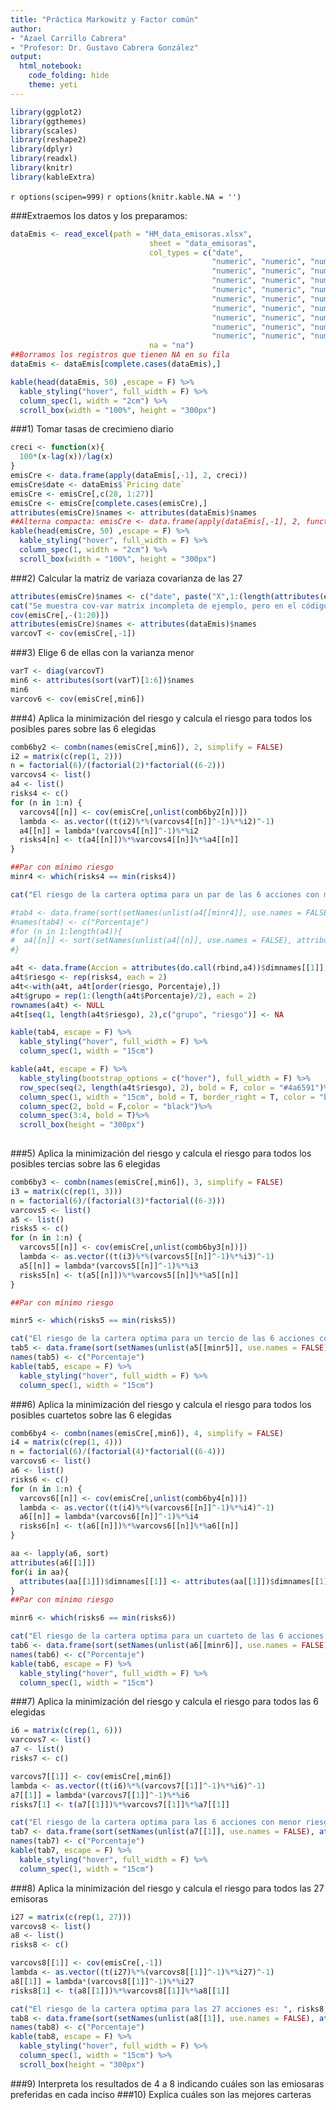 ---
title: "Práctica Markowitz y Factor común"
author: 
- "Azael Carrillo Cabrera"
- "Profesor: Dr. Gustavo Cabrera González"
output:
  html_notebook: 
    code_folding: hide
    theme: yeti
---
```{r}
library(ggplot2)
library(ggthemes)
library(scales)
library(reshape2)
library(dplyr)
library(readxl)
library(knitr)
library(kableExtra)

```
`r options(scipen=999)`
`r options(knitr.kable.NA = '')`

###Extraemos los datos y los preparamos:
```{r}
dataEmis <- read_excel(path = "HM_data_emisoras.xlsx", 
                               sheet = "data_emisoras", 
                               col_types = c("date", 
                                             "numeric", "numeric", "numeric", 
                                             "numeric", "numeric", "numeric", 
                                             "numeric", "numeric", "numeric", 
                                             "numeric", "numeric", "numeric", 
                                             "numeric", "numeric", "numeric", 
                                             "numeric", "numeric", "numeric", 
                                             "numeric", "numeric", "numeric", 
                                             "numeric", "numeric", "numeric", 
                                             "numeric", "numeric", "numeric"), 
                               na = "na")
##Borramos los registros que tienen NA en su fila
dataEmis <- dataEmis[complete.cases(dataEmis),]

kable(head(dataEmis, 50) ,escape = F) %>%
  kable_styling("hover", full_width = F) %>%
  column_spec(1, width = "2cm") %>%
  scroll_box(width = "100%", height = "300px")

```

###1) Tomar tasas de crecimieno diario
```{r}
creci <- function(x){
  100*(x-lag(x))/lag(x)
}
emisCre <- data.frame(apply(dataEmis[,-1], 2, creci))
emisCre$date <- dataEmis$`Pricing date`
emisCre <- emisCre[,c(28, 1:27)]
emisCre <- emisCre[complete.cases(emisCre),]
attributes(emisCre)$names <- attributes(dataEmis)$names
##Alterna compacta: emisCre <- data.frame(apply(dataEmis[,-1], 2, function(x) 100*(x-lag(x))/lag(x)))
kable(head(emisCre, 50) ,escape = F) %>%
  kable_styling("hover", full_width = F) %>%
  column_spec(1, width = "2cm") %>%
  scroll_box(width = "100%", height = "300px")
```

###2) Calcular la matriz de variaza covarianza de las 27
```{r}
attributes(emisCre)$names <- c("date", paste("X",1:(length(attributes(emisCre)$names)-1),sep=""))
cat("Se muestra cov-var matrix incompleta de ejemplo, pero en el código se ve que se utiliza la completa")
cov(emisCre[,-(1:20)])
attributes(emisCre)$names <- attributes(dataEmis)$names
varcovT <- cov(emisCre[,-1])
```

###3) Elige 6 de ellas con la varianza menor
```{r}
varT <- diag(varcovT)
min6 <- attributes(sort(varT)[1:6])$names
min6
varcov6 <- cov(emisCre[,min6])
```

###4) Aplica la minimización del riesgo y calcula el riesgo para todos los posibles pares sobre las 6 elegidas
```{r}
comb6by2 <- combn(names(emisCre[,min6]), 2, simplify = FALSE)
i2 = matrix(c(rep(1, 2)))
n = factorial(6)/(factorial(2)*factorial((6-2)))
varcovs4 <- list()
a4 <- list()
risks4 <- c()
for (n in 1:n) {
  varcovs4[[n]] <- cov(emisCre[,unlist(comb6by2[n])])
  lambda <- as.vector((t(i2)%*%(varcovs4[[n]]^-1)%*%i2)^-1)
  a4[[n]] = lambda*(varcovs4[[n]]^-1)%*%i2
  risks4[n] <- t(a4[[n]])%*%varcovs4[[n]]%*%a4[[n]]
}

##Par con mínimo riesgo
minr4 <- which(risks4 == min(risks4))

cat("El riesgo de la cartera optima para un par de las 6 acciones con menor riesgo es: ", min(risks4), sep = "")

#tab4 <- data.frame(sort(setNames(unlist(a4[[minr4]], use.names = FALSE), attributes(a4[[minr4]])$dimnames[[1]])))
#names(tab4) <- c("Porcentaje")
#for (n in 1:length(a4)){
#  a4[[n]] <- sort(setNames(unlist(a4[[n]], use.names = FALSE), attributes(a4[[n]])$dimnames[[1]]), #decreasing = FALSE)
#}

a4t <- data.frame(Accion = attributes(do.call(rbind,a4))$dimnames[[1]], Porcentaje = do.call(rbind,a4))
a4t$riesgo <- rep(risks4, each = 2)
a4t<-with(a4t, a4t[order(riesgo, Porcentaje),])
a4t$grupo = rep(1:(length(a4t$Porcentaje)/2), each = 2)
rownames(a4t) <- NULL
a4t[seq(1, length(a4t$riesgo), 2),c("grupo", "riesgo")] <- NA

kable(tab4, escape = F) %>%
  kable_styling("hover", full_width = F) %>%
  column_spec(1, width = "15cm")

kable(a4t, escape = F) %>%
  kable_styling(bootstrap_options = c("hover"), full_width = F) %>%
  row_spec(seq(2, length(a4t$riesgo), 2), bold = F, color = "#4a6591")%>%
  column_spec(1, width = "15cm", bold = T, border_right = T, color = "black") %>%
  column_spec(2, bold = F,color = "black")%>%
  column_spec(3:4, bold = T)%>%
  scroll_box(height = "300px")
  

```

###5) Aplica la minimización del riesgo y calcula el riesgo para todos los posibles tercias sobre las 6 elegidas
```{r}
comb6by3 <- combn(names(emisCre[,min6]), 3, simplify = FALSE)
i3 = matrix(c(rep(1, 3)))
n = factorial(6)/(factorial(3)*factorial((6-3)))
varcovs5 <- list()
a5 <- list()
risks5 <- c()
for (n in 1:n) {
  varcovs5[[n]] <- cov(emisCre[,unlist(comb6by3[n])])
  lambda <- as.vector((t(i3)%*%(varcovs5[[n]]^-1)%*%i3)^-1)
  a5[[n]] = lambda*(varcovs5[[n]]^-1)%*%i3
  risks5[n] <- t(a5[[n]])%*%varcovs5[[n]]%*%a5[[n]]
}

##Par con mínimo riesgo

minr5 <- which(risks5 == min(risks5))

cat("El riesgo de la cartera optima para un tercio de las 6 acciones con menor riesgo es: ", min(risks5), sep = "")
tab5 <- data.frame(sort(setNames(unlist(a5[[minr5]], use.names = FALSE), attributes(a5[[minr5]])$dimnames[[1]])))
names(tab5) <- c("Porcentaje")
kable(tab5, escape = F) %>%
  kable_styling("hover", full_width = F) %>%
  column_spec(1, width = "15cm")

```

###6) Aplica la minimización del riesgo y calcula el riesgo para todos los posibles cuartetos sobre las 6 elegidas
```{r}
comb6by4 <- combn(names(emisCre[,min6]), 4, simplify = FALSE)
i4 = matrix(c(rep(1, 4)))
n = factorial(6)/(factorial(4)*factorial((6-4)))
varcovs6 <- list()
a6 <- list()
risks6 <- c()
for (n in 1:n) {
  varcovs6[[n]] <- cov(emisCre[,unlist(comb6by4[n])])
  lambda <- as.vector((t(i4)%*%(varcovs6[[n]]^-1)%*%i4)^-1)
  a6[[n]] = lambda*(varcovs6[[n]]^-1)%*%i4
  risks6[n] <- t(a6[[n]])%*%varcovs6[[n]]%*%a6[[n]]
}

aa <- lapply(a6, sort)
attributes(a6[[1]])
for(i in aa){
  attributes(aa[[1]])$dimnames[[1]] <- attributes(aa[[1]])$dimnames[[1]]
}
##Par con mínimo riesgo

minr6 <- which(risks6 == min(risks6))

cat("El riesgo de la cartera optima para un cuarteto de las 6 acciones con menor riesgo es: ", min(risks6), sep = "")
tab6 <- data.frame(sort(setNames(unlist(a6[[minr6]], use.names = FALSE), attributes(a6[[minr6]])$dimnames[[1]])))
names(tab6) <- c("Porcentaje")
kable(tab6, escape = F) %>%
  kable_styling("hover", full_width = F) %>%
  column_spec(1, width = "15cm")


```

###7) Aplica la minimización del riesgo y calcula el riesgo para todos las 6 elegidas
```{r}
i6 = matrix(c(rep(1, 6)))
varcovs7 <- list()
a7 <- list()
risks7 <- c()

varcovs7[[1]] <- cov(emisCre[,min6])
lambda <- as.vector((t(i6)%*%(varcovs7[[1]]^-1)%*%i6)^-1)
a7[[1]] = lambda*(varcovs7[[1]]^-1)%*%i6
risks7[1] <- t(a7[[1]])%*%varcovs7[[1]]%*%a7[[1]]

cat("El riesgo de la cartera optima para las 6 acciones con menor riesgo es: ", risks7, sep = "")
tab7 <- data.frame(sort(setNames(unlist(a7[[1]], use.names = FALSE), attributes(a7[[1]])$dimnames[[1]])))
names(tab7) <- c("Porcentaje")
kable(tab7, escape = F) %>%
  kable_styling("hover", full_width = F) %>%
  column_spec(1, width = "15cm")
```
###8) Aplica la minimización del riesgo y calcula el riesgo para todos las 27 emisoras
```{r}
i27 = matrix(c(rep(1, 27)))
varcovs8 <- list()
a8 <- list()
risks8 <- c()

varcovs8[[1]] <- cov(emisCre[,-1])
lambda <- as.vector((t(i27)%*%(varcovs8[[1]]^-1)%*%i27)^-1)
a8[[1]] = lambda*(varcovs8[[1]]^-1)%*%i27
risks8[1] <- t(a8[[1]])%*%varcovs8[[1]]%*%a8[[1]]

cat("El riesgo de la cartera optima para las 27 acciones es: ", risks8, sep = "")
tab8 <- data.frame(sort(setNames(unlist(a8[[1]], use.names = FALSE), attributes(a8[[1]])$dimnames[[1]])))
names(tab8) <- c("Porcentaje")
kable(tab8, escape = F) %>%
  kable_styling("hover", full_width = F) %>%
  column_spec(1, width = "15cm") %>%
  scroll_box(height = "300px")
```
###9) Interpreta los resultados de 4 a 8 indicando cuáles son las emiosaras preferidas en cada inciso
###10) Explica cuáles son las mejores carteras



